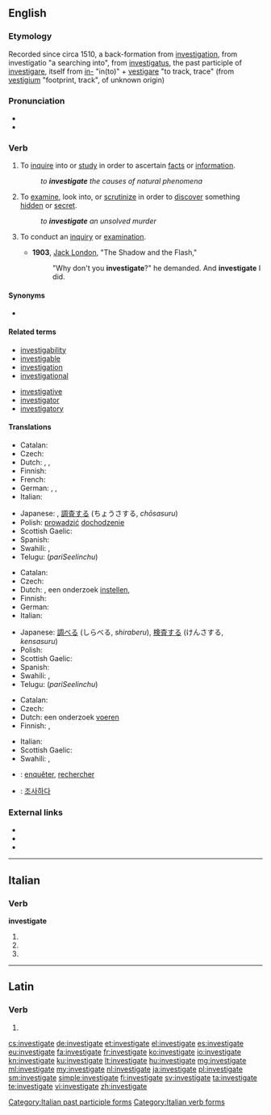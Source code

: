 ==English==

===Etymology===
Recorded since circa 1510, a back-formation from [[investigation]], from {{etyl|la|en}} investigatio "a searching into", from [[investigatus]], the past participle of [[investigare]], itself from [[in-]] "in(to)" + [[vestigare]] "to track, trace" (from [[vestigium]] "footprint, track", of unknown origin)

===Pronunciation===
* {{IPA|/ɪnˈves.tɪ.ɡeɪt/}}
* {{audio|En-us-investigate.ogg|Audio (US)}}

===Verb===
{{en-verb|investigat|ing}}

# {{context|transitive|lang=en}} To [[inquire]] into or [[study]] in order to ascertain [[fact]]s or [[information]].
#: ''to '''investigate''' the causes of natural phenomena''
# {{context|transitive|lang=en}} To [[examine]], look into, or [[scrutinize]] in order to [[discover]] something [[hidden]] or [[secret]].
#: ''to '''investigate''' an unsolved murder''
# {{context|intransitive|lang=en}} To conduct an [[inquiry]] or [[examination]].
#* '''1903''', [[w:Jack London|Jack London]], "The Shadow and the Flash,"
#*: "Why don't you '''investigate'''?" he demanded. And '''investigate''' I did.

====Synonyms====
* {{l/en|underseek}}

====Related terms====
{{rel-top|Terms related to "investigate"}}
* [[investigability]]
* [[investigable]]
* [[investigation]]
* [[investigational]]
{{rel-mid}}
* [[investigative]]
* [[investigator]]
* [[investigatory]]
{{rel-bottom}}

====Translations====
{{trans-top|to inquire into, study}}
* Catalan: {{t+|ca|investigar}}
* Czech: {{t|cs|zkoumat}}
* Dutch: {{t+|nl|onderzoeken}}, {{t+|nl|bekijken}}, {{t+|nl|bestuderen}}
* Finnish: {{t+|fi|tutkia}}
* French: {{t+|fr|étudier}}
* German: {{t+|de|untersuchen}}, {{t+|de|erforschen}}, {{t+|de|recherchieren}}
* Italian: {{t+|it|investigare}}
{{trans-mid}}
* Japanese: {{t+|ja|調べる|tr=しらべる, shiraberu}}, [[調査する]] (ちょうさする, ''chōsasuru'')
* Polish: [[prowadzić]] [[dochodzenie]]
* Scottish Gaelic: {{t|gd|rannsaich}}
* Spanish: {{t+|es|investigar}}
* Swahili: {{t+|sw|ukale}}, {{t+|sw|chunguza}}
* Telugu: {{t+|te|పరిశీలించు}} (''pariSeelinchu'')
{{trans-bottom}}

{{trans-top|to examine}}
* Catalan: {{t+|ca|investigar}}
* Czech: {{t|cs|pátrat}}
* Dutch: {{t+|nl|onderzoeken}}, een onderzoek [[instellen]], {{t+|nl|uitzoeken}}
* Finnish: {{t+|fi|tutkia}}
* German: {{t+|de|untersuchen}}
* Italian: {{t+|it|investigare}}
{{trans-mid}}
* Japanese: [[調べる]] (しらべる, ''shiraberu''), [[検査する]] (けんさする, ''kensasuru'')
* Polish: {{t+|pl|badać}}
* Scottish Gaelic: {{t|gd|rannsaich}}
* Spanish: {{t+|es|examinar}}
* Swahili: {{t+|sw|ukale}}, {{t+|sw|chunguza}}
* Telugu: {{t+|te|పరిశీలించు}} (''pariSeelinchu'')
{{trans-bottom}}

{{trans-top|to conduct an inquiry or examination}}
* Catalan: {{t+|ca|investigar}}
* Czech: {{t+|cs|vyšetřovat}}
* Dutch: een onderzoek [[voeren]]
* Finnish: {{t+|fi|tutkia}}, {{t+|fi|selvittää}}
{{trans-mid}}
* Italian: {{t+|it|investigare}}
* Scottish Gaelic: {{t|gd|rannsaich}}
* Swahili: {{t+|sw|ukale}}, {{t+|sw|chunguza}}
{{trans-bottom}}

{{checktrans-top}}
* {{ttbc|fr}}: [[enquêter]], [[rechercher]]
{{trans-mid}}
* {{ttbc|ko}}: [[조사하다]]
{{trans-bottom}}

===External links===
* {{R:Webster 1913}}
* {{R:Century 1911}}
* {{R:OneLook}}

----

==Italian==

===Verb===
'''investigate'''

# {{conjugation of|investigare||2|p|pres|ind|lang=it}}
# {{conjugation of|investigare||2|p|imp|lang=it}}
# {{feminine plural of|investigato|lang=it}}

[[Category:Italian past participle forms]]
[[Category:Italian verb forms]]

----

==Latin==

===Verb===
{{la-verb-form|investīgāte}}

# {{conjugation of|investīgō||2|p|pres|act|imp|lang=la}}

[[cs:investigate]]
[[de:investigate]]
[[et:investigate]]
[[el:investigate]]
[[es:investigate]]
[[eu:investigate]]
[[fa:investigate]]
[[fr:investigate]]
[[ko:investigate]]
[[io:investigate]]
[[kn:investigate]]
[[ku:investigate]]
[[lt:investigate]]
[[hu:investigate]]
[[mg:investigate]]
[[ml:investigate]]
[[my:investigate]]
[[nl:investigate]]
[[ja:investigate]]
[[pl:investigate]]
[[sm:investigate]]
[[simple:investigate]]
[[fi:investigate]]
[[sv:investigate]]
[[ta:investigate]]
[[te:investigate]]
[[vi:investigate]]
[[zh:investigate]]